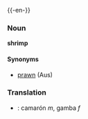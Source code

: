 {{-en-}}
===Noun===
'''shrimp'''<!-- plural shrimp, shrimps, or both?? -->

====Synonyms====
*[[prawn]] (Aus)

===Translation===
*{{es}}: camarón ''m'', gamba ''f''
{{wikipedia}}
